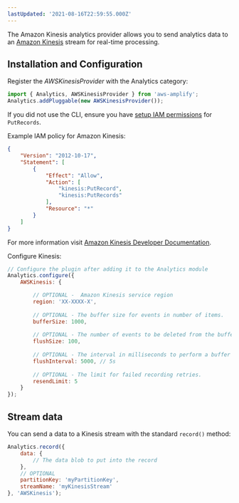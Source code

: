 ```yaml
---
lastUpdated: '2021-08-16T22:59:55.000Z'
---
```

The Amazon Kinesis analytics provider allows you to send analytics data to an [Amazon Kinesis](https://aws.amazon.com/kinesis) stream for real-time processing.

## Installation and Configuration

Register the *AWSKinesisProvider* with the Analytics category: 

```javascript
import { Analytics, AWSKinesisProvider } from 'aws-amplify';
Analytics.addPluggable(new AWSKinesisProvider());
```

If you did not use the CLI, ensure you have <a href="https://docs.aws.amazon.com/streams/latest/dev/learning-kinesis-module-one-iam.html" target="_blank">setup IAM permissions</a> for `PutRecords`.

Example IAM policy for Amazon Kinesis:
```json
{
    "Version": "2012-10-17",
    "Statement": [
        {
            "Effect": "Allow",
            "Action": [
                "kinesis:PutRecord",
                "kinesis:PutRecords"
            ],
            "Resource": "*"
        }
    ]
}
```

For more information visit [Amazon Kinesis Developer Documentation](https://docs.aws.amazon.com/streams/latest/dev/learning-kinesis-module-one-iam.html).

Configure Kinesis:

```javascript
// Configure the plugin after adding it to the Analytics module
Analytics.configure({
    AWSKinesis: {

        // OPTIONAL -  Amazon Kinesis service region
        region: 'XX-XXXX-X',
        
        // OPTIONAL - The buffer size for events in number of items.
        bufferSize: 1000,
        
        // OPTIONAL - The number of events to be deleted from the buffer when flushed.
        flushSize: 100,
        
        // OPTIONAL - The interval in milliseconds to perform a buffer check and flush if necessary.
        flushInterval: 5000, // 5s
        
        // OPTIONAL - The limit for failed recording retries.
        resendLimit: 5
    } 
});
```

## Stream data

You can send a data to a Kinesis stream with the standard `record()` method:

```javascript
Analytics.record({
    data: { 
        // The data blob to put into the record
    },
    // OPTIONAL
    partitionKey: 'myPartitionKey', 
    streamName: 'myKinesisStream'
}, 'AWSKinesis');
```
